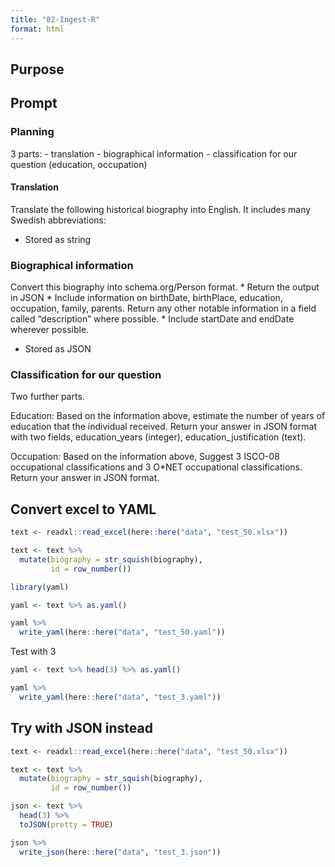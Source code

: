 ```yaml
---
title: "02-Ingest-R"
format: html
---
```


## Purpose

## Prompt

### Planning

3 parts:
- translation
- biographical information
- classification for our question (education, occupation)

#### Translation

Translate the following historical biography into English. It includes many Swedish abbreviations:

- Stored as string

### Biographical information

Convert this biography into schema.org/Person format.
* Return the output in JSON
* Include information on birthDate, birthPlace, education, occupation, family, parents. Return any other notable information in a field called "description" where possible.
* Include startDate and endDate wherever possible.

- Stored as JSON

### Classification for our question

Two further parts.

Education: Based on the information above, estimate the number of years of education that the individual received. Return your answer in JSON format with two fields, education_years (integer), education_justification (text).

Occupation: Based on the information above, Suggest 3 ISCO-08 occupational classifications and 3 O*NET occupational classifications. Return your answer in JSON format.

## Convert excel to YAML

```r
text <- readxl::read_excel(here::here("data", "test_50.xlsx"))

text <- text %>% 
  mutate(biography = str_squish(biography),
         id = row_number())
```


```r
library(yaml)

yaml <- text %>% as.yaml()

yaml %>% 
  write_yaml(here::here("data", "test_50.yaml"))
```

Test with 3

```r
yaml <- text %>% head(3) %>% as.yaml()

yaml %>% 
  write_yaml(here::here("data", "test_3.yaml"))
```

## Try with JSON instead

```r
text <- readxl::read_excel(here::here("data", "test_50.xlsx"))

text <- text %>% 
  mutate(biography = str_squish(biography),
         id = row_number())

json <- text %>%
  head(3) %>% 
  toJSON(pretty = TRUE)

json %>% 
  write_json(here::here("data", "test_3.json"))
```


